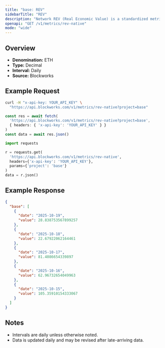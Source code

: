 ```yaml
---
title: "base: REV"
sidebarTitle: "REV"
description: "Network REV (Real Economic Value) is a standardized metric that tracks blockchain value accrual generated by user activity. REV consists of both in-protocol transaction fees and out-of-protocol tips that users pay for transaction execution, so it measures the monetary demand to transact onchain."
openapi: "GET /v1/metrics/rev-native"
mode: "wide"
---
```


## Overview

- **Denomination:** ETH
- **Type:** Decimal
- **Interval:** Daily
- **Source:** Blockworks

## Example Request

<CodeGroup>

```bash cURL
curl -H "x-api-key: YOUR_API_KEY" \
  "https://api.blockworks.com/v1/metrics/rev-native?project=base"
```

```typescript TypeScript
const res = await fetch(
  'https://api.blockworks.com/v1/metrics/rev-native?project=base',
  { headers: { 'x-api-key': 'YOUR_API_KEY' } }
)
const data = await res.json()
```

```python Python
import requests

r = requests.get(
  'https://api.blockworks.com/v1/metrics/rev-native',
  headers={'x-api-key': 'YOUR_API_KEY'},
  params={'project': 'base'}
)
data = r.json()
```

</CodeGroup>

## Example Response

```json
{
  "base": [
    {
      "date": "2025-10-19",
      "value": 28.838753567899257
    },
    {
      "date": "2025-10-18",
      "value": 22.67922062164461
    },
    {
      "date": "2025-10-17",
      "value": 81.4086654339897
    },
    {
      "date": "2025-10-16",
      "value": 62.96732654049963
    },
    {
      "date": "2025-10-15",
      "value": 105.35910154333067
    }
  ]
}
```

## Notes
- Intervals are daily unless otherwise noted.
- Data is updated daily and may be revised after late-arriving data.